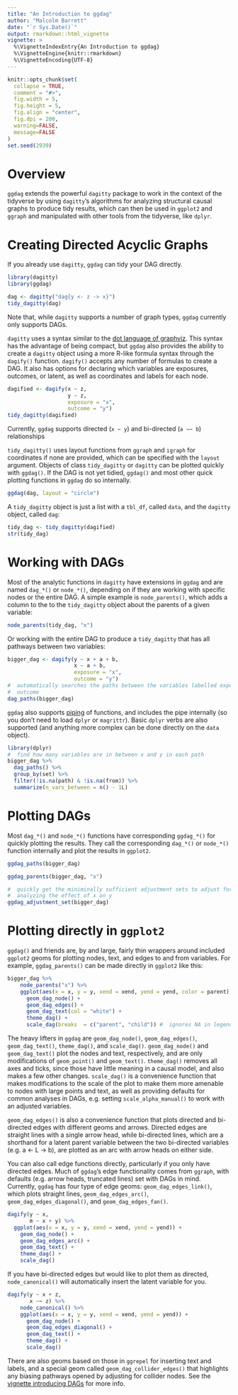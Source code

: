 ```yaml
---
title: "An Introduction to ggdag"
author: "Malcolm Barrett"
date: "`r Sys.Date()`"
output: rmarkdown::html_vignette
vignette: >
  %\VignetteIndexEntry{An Introduction to ggdag}
  %\VignetteEngine{knitr::rmarkdown}
  %\VignetteEncoding{UTF-8}
---
```


```r
knitr::opts_chunk$set(
  collapse = TRUE,
  comment = "#>",
  fig.width = 5, 
  fig.height = 5, 
  fig.align = "center",
  fig.dpi = 200,
  warning=FALSE,
  message=FALSE
)
set.seed(2939)
```

# Overview

`ggdag` extends the powerful `dagitty` package to work in the context of the tidyverse by using `dagitty`'s algorithms for analyzing structural causal graphs to produce tidy results, which can then be used in `ggplot2` and `ggraph` and manipulated with other tools from the tidyverse, like `dplyr`.  

# Creating Directed Acyclic Graphs

If you already use `dagitty`, `ggdag` can tidy your DAG directly.

```r
library(dagitty)
library(ggdag)

dag <- dagitty("dag{y <- z -> x}")
tidy_dagitty(dag)
```

Note that, while `dagitty` supports a number of graph types, `ggdag` currently only supports DAGs. 

`dagitty` uses a syntax similar to the [dot language of graphviz](https://graphviz.gitlab.io/_pages/doc/info/lang.html). This syntax has the advantage of being compact, but `ggdag` also provides the ability to create a `dagitty` object using a more R-like formula syntax through the `dagify()` function. `dagify()` accepts any number of formulas to create a DAG. It also has options for declaring which variables are exposures, outcomes, or latent, as well as coordinates and labels for each node.

```r
dagified <- dagify(x ~ z,
                   y ~ z,
                   exposure = "x",
                   outcome = "y")
tidy_dagitty(dagified)
```

Currently, `ggdag` supports directed (`x ~ y`) and bi-directed (`a ~~ b`) relationships

`tidy_dagitty()` uses layout functions from `ggraph` and `igraph` for coordinates if none are provided, which can be specified with the `layout` argument. Objects of class `tidy_dagitty` or `dagitty` can be plotted quickly with `ggdag()`. If the DAG is not yet tidied, `ggdag()` and most other quick plotting functions in `ggdag` do so internally.

```r
ggdag(dag, layout = "circle")
```


A `tidy_dagitty` object is just a list with a `tbl_df`, called `data`, and the `dagitty` object, called `dag`:

```r
tidy_dag <- tidy_dagitty(dagified)
str(tidy_dag)
```


#  Working with DAGs

Most of the analytic functions in `dagitty` have extensions in `ggdag` and are named `dag_*()` or `node_*()`, depending on if they are working with specific nodes or the entire DAG. A simple example is `node_parents()`, which adds a column to the to the `tidy_dagitty` object about the parents of a given variable:

```r
node_parents(tidy_dag, "x")
```

Or working with the entire DAG to produce a `tidy_dagitty` that has all pathways between two variables:

```r
bigger_dag <- dagify(y ~ x + a + b,
                     x ~ a + b,
                     exposure = "x",
                     outcome = "y")
#  automatically searches the paths between the variables labelled exposure and 
#  outcome
dag_paths(bigger_dag)  
```

`ggdag` also supports [piping](http://r4ds.had.co.nz/pipes.html) of functions, and includes the pipe internally (so you don't need to load `dplyr` or `magrittr`). Basic `dplyr` verbs are also supported (and anything more complex can be done directly on the `data` object).

```r
library(dplyr)
#  find how many variables are in between x and y in each path
bigger_dag %>% 
  dag_paths() %>%
  group_by(set) %>%
  filter(!is.na(path) & !is.na(from)) %>% 
  summarize(n_vars_between = n() - 1L)
```


#  Plotting DAGs

Most `dag_*()` and `node_*()` functions have corresponding `ggdag_*()` for quickly plotting the results. They call the corresponding `dag_*()` or `node_*()` function internally and plot the results in `ggplot2`.

```r
ggdag_paths(bigger_dag)
```



```r
ggdag_parents(bigger_dag, "x")
```

```r
#  quickly get the miniminally sufficient adjustment sets to adjust for when 
#  analyzing the effect of x on y
ggdag_adjustment_set(bigger_dag)
```


#  Plotting directly in `ggplot2`

`ggdag()` and friends are, by and large, fairly thin wrappers around included `ggplot2` geoms for plotting nodes, text, and edges to and from variables. For example, `ggdag_parents()` can be made directly in `ggplot2` like this:

```r
bigger_dag %>% 
    node_parents("x") %>%
    ggplot(aes(x = x, y = y, xend = xend, yend = yend, color = parent)) +
      geom_dag_node() +
      geom_dag_edges() +
      geom_dag_text(col = "white") +
      theme_dag() +
      scale_dag(breaks  = c("parent", "child")) #  ignores NA in legend
```

The heavy lifters in `ggdag` are `geom_dag_node()`, `geom_dag_edges()`, `geom_dag_text()`, `theme_dag()`, and `scale_dag()`. `geom_dag_node()` and `geom_dag_text()` plot the nodes and text, respectively, and are only modifications of `geom_point()` and `geom_text()`. `theme_dag()` removes all axes and ticks, since those have little meaning in a causal model, and also makes a few other changes. `scale_dag()` is a convenience function that makes modifications to the scale of the plot to make them more amenable to nodes with large points and text, as well as providing defaults for common analyses in DAGs, e.g. setting `scale_alpha_manual()` to work with an adjusted variables.

`geom_dag_edges()` is also a convenience function that plots directed and bi-directed edges with different geoms and arrows. Directed edges are straight lines with a single arrow head, while bi-directed lines, which are a shorthand for a latent parent variable between the two bi-directed variables (e.g. a <- L -> b), are plotted as an arc with arrow heads on either side. 

You can also call edge functions directly, particularly if you only have directed edges. Much of `ggdag`'s edge functionality comes from `ggraph`, with defaults (e.g. arrow heads, truncated lines) set with DAGs in mind. Currently, `ggdag` has four type of edge geoms: `geom_dag_edges_link()`, which plots straight lines, `geom_dag_edges_arc()`, `geom_dag_edges_diagonal()`, and `geom_dag_edges_fan()`.

```r
dagify(y ~ x,
       m ~ x + y) %>% 
  ggplot(aes(x = x, y = y, xend = xend, yend = yend)) +
    geom_dag_node() +
    geom_dag_edges_arc() +
    geom_dag_text() +
    theme_dag() +
    scale_dag()
```


If you have bi-directed edges but would like to plot them as directed, `node_canonical()` will automatically insert the latent variable for you.

```r
dagify(y ~ x + z,
       x ~~ z) %>% 
    node_canonical() %>% 
    ggplot(aes(x = x, y = y, xend = xend, yend = yend)) +
      geom_dag_node() +
      geom_dag_edges_diagonal() +
      geom_dag_text() +
      theme_dag() +
      scale_dag()
```

There are also geoms based on those in `ggrepel` for inserting text and labels, and a special geom called `geom_dag_collider_edges()` that highlights any biasing pathways opened by adjusting for collider nodes. See the [vignette introducing DAGs](intro-to-dags.html) for more info.

